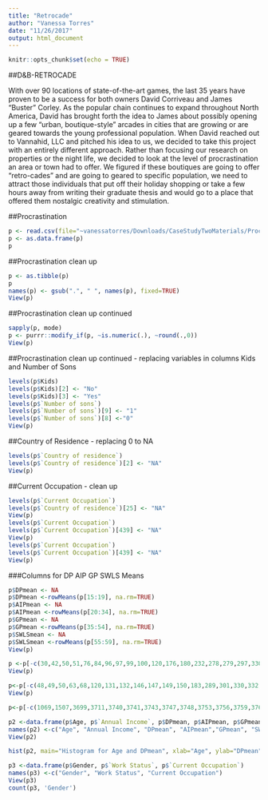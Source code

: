```yaml
---
title: "Retrocade"
author: "Vanessa Torres"
date: "11/26/2017"
output: html_document
---
```


```r
knitr::opts_chunk$set(echo = TRUE)
```

##D&B-RETROCADE

With over 90 locations of state-of-the-art games, the last 35 years have proven to be a success for both owners David Corriveau and James "Buster" Corley. As the popular chain continues to expand throughout North America, David has brought forth the idea to James about possibly opening up a few "urban, boutique-style" arcades in cities that are growing or are geared towards the young professional population. When David reached out to Vannahid, LLC and pitched his idea to us, we decided to take this project with an entirely different approach. Rather than focusing our research on properties or the night life, we decided to look at the level of procrastination an area or town had to offer.  We figured if these boutiques are going to offer "retro-cades" and are going to geared to specific population, we need to attract those individuals that put off their holiday shopping or take a few hours away from writing their graduate thesis and would go to a place that offered them nostalgic creativity and stimulation. 

##Procrastination
```r
p <- read.csv(file="~vanessatorres/Downloads/CaseStudyTwoMaterials/Procrastination.csv", header=TRUE)
p <- as.data.frame(p)
p
```

##Procrastination clean up
```r
p <- as.tibble(p)
p
names(p) <- gsub(".", " ", names(p), fixed=TRUE)
View(p)
```
##Procrastination clean up continued
```r
sapply(p, mode)
p <- purrr::modify_if(p, ~is.numeric(.), ~round(.,0))
View(p)
```
##Procrastination clean up continued - replacing variables in columns Kids and Number of Sons
```r
levels(p$Kids)
levels(p$Kids)[2] <- "No"
levels(p$Kids)[3] <- "Yes"
levels(p$`Number of sons`)
levels(p$`Number of sons`)[9] <- "1"
levels(p$`Number of sons`)[8] <-"0"
View(p)
```
##Country of Residence - replacing  0 to NA
```r
levels(p$`Country of residence`)
levels(p$`Country of residence`)[2] <- "NA"
View(p)
```
##Current Occupation - clean up
```r
levels(p$`Current Occupation`)
levels(p$`Country of residence`)[25] <- "NA"
View(p)
levels(p$`Current Occupation`)
levels(p$`Current Occupation`)[439] <- "NA"
View(p)
levels(p$`Current Occupation`)
levels(p$`Current Occupation`)[439] <- "NA"
View(p)
```
###Columns for DP AIP GP SWLS Means 
```r
p$DPmean <- NA
p$DPmean <-rowMeans(p[15:19], na.rm=TRUE)
p$AIPmean <- NA
p$AIPmean <-rowMeans(p[20:34], na.rm=TRUE)
p$GPmean <- NA
p$GPmean <-rowMeans(p[35:54], na.rm=TRUE)
p$SWLSmean <- NA
p$SWLSmean <-rowMeans(p[55:59], na.rm=TRUE)
View(p)
```
```r
p <-p[-c(30,42,50,51,76,84,96,97,99,100,120,176,180,232,278,279,297,330,341,342,352,362,370,376,377,400,411,460,500,621,660,703,799,817,825,826,834,836,848,856,862,876,880,895,909,934,959,992,995,1020,1036,1092,1097,1101,1111,1160,1189,1211,1233,1315,1345,1361,1555,1558,1563,1637,1709,1719,1735,1750,1777,1785,1805,1821,1829,1834,1874,1924,2023,2036,2043,2046,2051,2054,2056,2064,2065,2066,2069,2070,2074,2080,2081,2085,2086,2090,2105,2109,2111,2112,2118,2120,2121,2124,2129,2130,2132,2136,2137,2138,2139,2140,2141,2148,2155,2211,2296,2297,2306,2314,2345,2349,2367,2399,2438,2486,2503,2507,2510,2511,2538,2539,2540,2573,2577,2583,2595,2605,2612,2621,2629,2646,2648,2659,2667,2669,2687,2697,2700,2718,2754,2776,2778,2791,2797,2799,2817,2825,2833,2853,2892,2900,2909,2910,2911,2912,2913,2914,2915,2919,2920,2921,2926,2927,2930,2931,2935,2936,2937,2938,2940,2945,2948,2949,2951,2952,2953,2954,2956,2960,2968,2969,2970,2976,2979,2984,2985,2987,2990,2991,2996,3034,3080,3197,3200,3301,3454,3527,3656,3658), ]
View(p)
```
```r
p<-p[-c(48,49,50,63,68,120,131,132,146,147,149,150,183,289,301,330,332,346,449,455,564,565,583,615,626,627,642,649,651,662,701,707,708,731,742,790,829,842,880,891,911,948,1094,1112,1115,1174,1184,1192,1194,1291,1292,1340,1363,1440,1447,1450,1462,1522,1542,1580,1603,1617,1661,1671,1675,1680,1695,1710,1720,1731,1744,1778,1795,1822,1831,1913,1944,1955,1959,2008,2046,2048,2090,2095,2105,2121,2123,2177,2190,2200,2212,2277,2380,2407,2433,2505,2543,2623,2633,2648,2656,2657,2664,2666,2676,2684,2690,2703,2707,2722,2735,2764,2787,2806,2822,2877,2881,2885,2895,2944,2973,2994,3015,3096,3126,3142,3334,3337,3342,3416,3486,3496,3512,3527,3554,3562,3582,3598,3606,3611,3651,3701,3800,3813,3819,3820,3821,3822,3823,3824,3825,3826,3835,3836,3837,3844,3846,3851,3852,3857,3959,3860,3861,3864,3870,3874,3875,3878,3880,3881,3884,3888,3898,3899,3900,3908,3911), ]
View(p)
```
```r
p<-p[-c(1069,1507,3699,3711,3740,3741,3743,3747,3748,3753,3756,3759,3764,3767,3769,3777,3778,3779,3782,3786,3791,3792,3793,3797,3798,3802,3817,3821,3823,3824,3830,3832,3833,3836,3841,3842,3844,3848,3849,3850,3851,3852,3853,3867), ]
```
```r
p2 <-data.frame(p$Age, p$`Annual Income`, p$DPmean, p$AIPmean, p$GPmean, p$SWLSmean)
names(p2) <-c("Age", "Annual Income", "DPmean", "AIPmean","GPmean", "SWLSmean")
View(p2)
```
```r
hist(p2, main="Histogram for Age and DPmean", xlab="Age", ylab="DPmean", border="blue", col="green", xlim=c(18,80), las=1, breaks=5)
```
```r
p3 <-data.frame(p$Gender, p$`Work Status`, p$`Current Occupation`)
names(p3) <-c("Gender", "Work Status", "Current Occupation")
View(p3)
count(p3, 'Gender')
```
